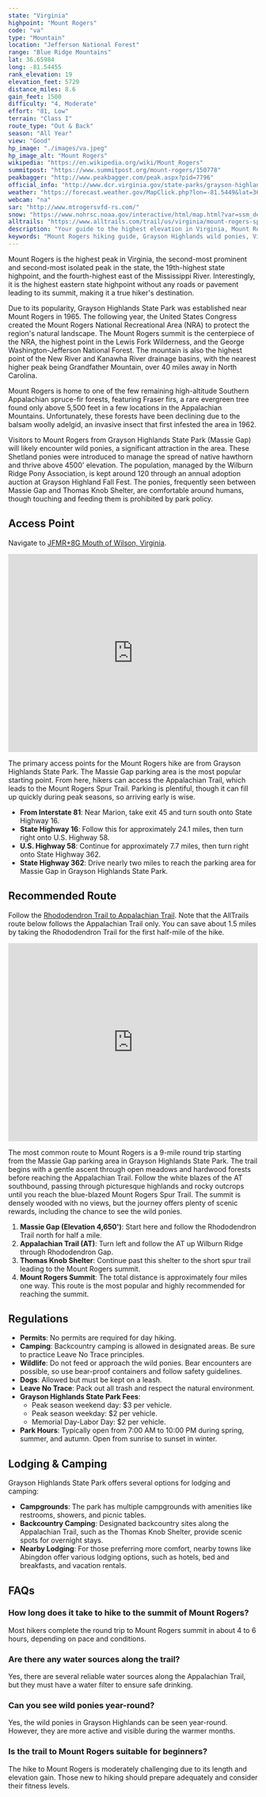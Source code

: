 ```yaml
---
state: "Virginia"
highpoint: "Mount Rogers"
code: "va"
type: "Mountain"
location: "Jefferson National Forest"
range: "Blue Ridge Mountains"
lat: 36.65984
long: -81.54455
rank_elevation: 19
elevation_feet: 5729
distance_miles: 8.6
gain_feet: 1500
difficulty: "4, Moderate"
effort: "81, Low"
terrain: "Class I"
route_type: "Out & Back"
season: "All Year"
view: "Good"
hp_image: "./images/va.jpeg"
hp_image_alt: "Mount Rogers"
wikipedia: "https://en.wikipedia.org/wiki/Mount_Rogers"
summitpost: "https://www.summitpost.org/mount-rogers/150778"
peakbagger: "http://www.peakbagger.com/peak.aspx?pid=7796"
official_info: "http://www.dcr.virginia.gov/state-parks/grayson-highlands"
weather: "https://forecast.weather.gov/MapClick.php?lon=-81.5449&lat=36.660052"
webcam: "na"
sar: "http://www.mtrogersvfd-rs.com/"
snow: "https://www.nohrsc.noaa.gov/interactive/html/map.html?var=ssm_depth&min_x=-81.6251181983108&min_y=36.5600532531738&max_x=-81.464679775322&max_y=36.7600532531738&bgvar=dem&shdvar=shading&title=0&width=800&height=450&font=0&lbl=m&palette=0&h_o=0&metric=0&lp=0&no_header=0&snap=1&o7=1&o9=1&o11=1&o13=1"
alltrails: "https://www.alltrails.com/trail/us/virginia/mount-rogers-spur-via-appalachian-trail"
description: "Your guide to the highest elevation in Virginia, Mount Rogers."
keywords: "Mount Rogers hiking guide, Grayson Highlands wild ponies, Virginia highest peak, Appalachian Trail Mount Rogers"
---
```


Mount Rogers is the highest peak in Virginia, the second-most prominent and second-most isolated peak in the state, the 19th-highest state highpoint, and the fourth-highest east of the Mississippi River. Interestingly, it is the highest eastern state highpoint without any roads or pavement leading to its summit, making it a true hiker's destination.

Due to its popularity, Grayson Highlands State Park was established near Mount Rogers in 1965. The following year, the United States Congress created the Mount Rogers National Recreational Area (NRA) to protect the region's natural landscape. The Mount Rogers summit is the centerpiece of the NRA, the highest point in the Lewis Fork Wilderness, and the George Washington-Jefferson National Forest. The mountain is also the highest point of the New River and Kanawha River drainage basins, with the nearest higher peak being Grandfather Mountain, over 40 miles away in North Carolina.

Mount Rogers is home to one of the few remaining high-altitude Southern Appalachian spruce-fir forests, featuring Fraser firs, a rare evergreen tree found only above 5,500 feet in a few locations in the Appalachian Mountains. Unfortunately, these forests have been declining due to the balsam woolly adelgid, an invasive insect that first infested the area in 1962.

Visitors to Mount Rogers from Grayson Highlands State Park (Massie Gap) will likely encounter wild ponies, a significant attraction in the area. These Shetland ponies were introduced to manage the spread of native hawthorn and thrive above 4500' elevation. The population, managed by the Wilburn Ridge Pony Association, is kept around 120 through an annual adoption auction at Grayson Highland Fall Fest. The ponies, frequently seen between Massie Gap and Thomas Knob Shelter, are comfortable around humans, though touching and feeding them is prohibited by park policy.

## Access Point
Navigate to <a target="_blank" href="https://maps.app.goo.gl/NDqspr6ntRDt43Hu6">JFMR+8G Mouth of Wilson, Virginia</a>.

<iframe src="https://www.google.com/maps/embed?pb=!1m18!1m12!1m3!1d2094.0978787987747!2d-81.51030442107135!3d36.634089916501075!2m3!1f0!2f0!3f0!3m2!1i1024!2i768!4f13.1!3m3!1m2!1s0x8851b5b79f919a2d%3A0x853327751bcb42af!2sMassie%20Gap%20Parking!5e0!3m2!1sen!2sus!4v1721536103156!5m2!1sen!2sus" width="100%" height="400" style="border:0;" allowfullscreen="" loading="lazy" referrerpolicy="no-referrer-when-downgrade"></iframe>

The primary access points for the Mount Rogers hike are from Grayson Highlands State Park. The Massie Gap parking area is the most popular starting point. From here, hikers can access the Appalachian Trail, which leads to the Mount Rogers Spur Trail. Parking is plentiful, though it can fill up quickly during peak seasons, so arriving early is wise.
- **From Interstate 81**: Near Marion, take exit 45 and turn south onto State Highway 16.
- **State Highway 16**: Follow this for approximately 24.1 miles, then turn right onto U.S. Highway 58.
- **U.S. Highway 58**: Continue for approximately 7.7 miles, then turn right onto State Highway 362.
- **State Highway 362**: Drive nearly two miles to reach the parking area for Massie Gap in Grayson Highlands State Park.

## Recommended Route
Follow the <a target="_blank" href="https://www.alltrails.com/trail/us/virginia/mount-rogers-spur-via-appalachian-trail">Rhododendron Trail to Appalachian Trail</a>. Note that the AllTrails route below follows the Appalachian Trail only. You can save about 1.5 miles by taking the Rhododendron Trail for the first half-mile of the hike.

<iframe class="alltrails" src="https://www.alltrails.com/widget/trail/us/virginia/mount-rogers-spur-via-appalachian-trail?scrollZoom=false&elevationDiagram=false&u=i&sh=cmpl5n" width="100%" height="400" frameborder="0" scrolling="no" marginheight="0" marginwidth="0" title="AllTrails: Trail Guides and Maps for Hiking, Camping, and Running"></iframe>

The most common route to Mount Rogers is a 9-mile round trip starting from the Massie Gap parking area in Grayson Highlands State Park. The trail begins with a gentle ascent through open meadows and hardwood forests before reaching the Appalachian Trail. Follow the white blazes of the AT southbound, passing through picturesque highlands and rocky outcrops until you reach the blue-blazed Mount Rogers Spur Trail. The summit is densely wooded with no views, but the journey offers plenty of scenic rewards, including the chance to see the wild ponies.
1. **Massie Gap (Elevation 4,650')**: Start here and follow the Rhododendron Trail north for half a mile.
2. **Appalachian Trail (AT)**: Turn left and follow the AT up Wilburn Ridge through Rhododendron Gap.
3. **Thomas Knob Shelter**: Continue past this shelter to the short spur trail leading to the Mount Rogers summit.
4. **Mount Rogers Summit**: The total distance is approximately four miles one way. This route is the most popular and highly recommended for reaching the summit.

## Regulations
- **Permits**: No permits are required for day hiking.
- **Camping**: Backcountry camping is allowed in designated areas. Be sure to practice Leave No Trace principles.
- **Wildlife**: Do not feed or approach the wild ponies. Bear encounters are possible, so use bear-proof containers and follow safety guidelines.
- **Dogs**: Allowed but must be kept on a leash.
- **Leave No Trace**: Pack out all trash and respect the natural environment.
- **Grayson Highlands State Park Fees**:
  - Peak season weekend day: $3 per vehicle.
  - Peak season weekday: $2 per vehicle.
  - Memorial Day-Labor Day: $2 per vehicle.
- **Park Hours**: Typically open from 7:00 AM to 10:00 PM during spring, summer, and autumn. Open from sunrise to sunset in winter.

## Lodging & Camping
Grayson Highlands State Park offers several options for lodging and camping:
- **Campgrounds**: The park has multiple campgrounds with amenities like restrooms, showers, and picnic tables.
- **Backcountry Camping**: Designated backcountry sites along the Appalachian Trail, such as the Thomas Knob Shelter, provide scenic spots for overnight stays.
- **Nearby Lodging**: For those preferring more comfort, nearby towns like Abingdon offer various lodging options, such as hotels, bed and breakfasts, and vacation rentals.

## FAQs

### How long does it take to hike to the summit of Mount Rogers?
Most hikers complete the round trip to Mount Rogers summit in about 4 to 6 hours, depending on pace and conditions.

### Are there any water sources along the trail?
Yes, there are several reliable water sources along the Appalachian Trail, but they must have a water filter to ensure safe drinking.

### Can you see wild ponies year-round?
Yes, the wild ponies in Grayson Highlands can be seen year-round. However, they are more active and visible during the warmer months.

### Is the trail to Mount Rogers suitable for beginners?
The hike to Mount Rogers is moderately challenging due to its length and elevation gain. Those new to hiking should prepare adequately and consider their fitness levels.

